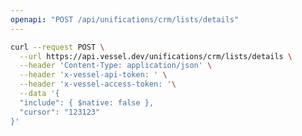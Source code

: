 ```yaml
---
openapi: "POST /api/unifications/crm/lists/details"
---
```


<RequestExample>

```bash Request
curl --request POST \
  --url https://api.vessel.dev/unifications/crm/lists/details \
  --header 'Content-Type: application/json' \
  --header 'x-vessel-api-token: ' \
  --header 'x-vessel-access-token: '\
  --data '{
  "include": { $native: false },
  "cursor": "123123"
}'
```

</RequestExample>
